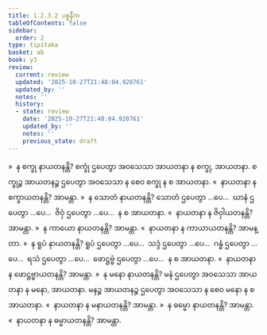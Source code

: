 ```yaml
---
title: 1.2.3.2 ပစ္စနီက
tableOfContents: false
sidebar:
  order: 2
type: tipitaka
basket: ab
book: y3
review:
  current: review
  updated: '2025-10-27T21:48:04.920761'
  updated_by: ''
  notes: ''
  history:
  - state: review
    date: '2025-10-27T21:48:04.920761'
    updated_by: ''
    notes: ''
    previous_state: draft
---
```



<ReviewStatus review={frontmatter.review} showDetails={true} />

<HypothesisAnnotation frontmatter={frontmatter} />

<DynamicBreadcrumb />

<Division number="15" book="y3" e="ch" v="33" p="79">

<Paragraph number="288" book="y3">
»  န စက္ခု နာယတနန္တိ?
</Paragraph>

<Paragraph number="289" book="y3">
စက္ခုံ ဌပေတွာ အဝသေသာ အာယတနာ န စက္ခု, အာယတနာ. စက္ခုဉ္စ အာယတနဉ္စ ဌပေတွာ အဝသေသာ န စေဝ စက္ခု န စ အာယတနာ.
</Paragraph>

<Paragraph number="290" book="y3">
«  နာယတနာ န စက္ခာယတနန္တိ? အာမန္တာ.
</Paragraph>

<Paragraph number="291" book="y3">
»  န သောတံ နာယတနန္တိ?
</Paragraph>

<Paragraph number="292" book="y3">
သောတံ ဌပေတွာ …ပေ…  ဃာနံ ဌပေတွာ …ပေ…  ဇိဝှံ ဌပေတွာ …ပေ…  န စ အာယတနာ.
</Paragraph>

<Paragraph number="293" book="y3">
«  နာယတနာ န ဇိဝှါယတနန္တိ? အာမန္တာ.
</Paragraph>

<Paragraph number="294" book="y3">
»  န ကာယော နာယတနန္တိ? အာမန္တာ.
</Paragraph>

<Paragraph number="295" book="y3">
«  နာယတနာ န ကာယာယတနန္တိ? အာမန္တာ.
</Paragraph>

<Paragraph number="296" book="y3">
»  န ရူပံ နာယတနန္တိ?
</Paragraph>

<Paragraph number="297" book="y3">
ရူပံ ဌပေတွာ …ပေ…  သဒ္ဒံ ဌပေတွာ …ပေ…  ဂန္ဓံ ဌပေတွာ …ပေ…  ရသံ ဌပေတွာ …ပေ…  ဖောဋ္ဌဗ္ဗံ ဌပေတွာ …ပေ…  န စ အာယတနာ.
</Paragraph>

<Paragraph number="298" book="y3">
«  နာယတနာ န ဖောဋ္ဌဗ္ဗာယတနန္တိ? အာမန္တာ.
</Paragraph>

<Paragraph number="299" book="y3">
»  န မနော နာယတနန္တိ?
</Paragraph>

<Paragraph number="300" book="y3">
မနံ ဌပေတွာ အဝသေသာ အာယတနာ န မနော, အာယတနာ. မနဉ္စ အာယတနဉ္စ ဌပေတွာ အဝသေသာ န စေဝ မနော န စ အာယတနာ.
</Paragraph>

<Paragraph number="301" book="y3">
«  နာယတနာ န မနာယတနန္တိ? အာမန္တာ.
</Paragraph>

<Paragraph number="302" book="y3">
»  န ဓမ္မော နာယတနန္တိ? အာမန္တာ.
</Paragraph>

<Paragraph number="303" book="y3">
«  နာယတနာ န ဓမ္မာယတနန္တိ? အာမန္တာ.
</Paragraph>
</Division>